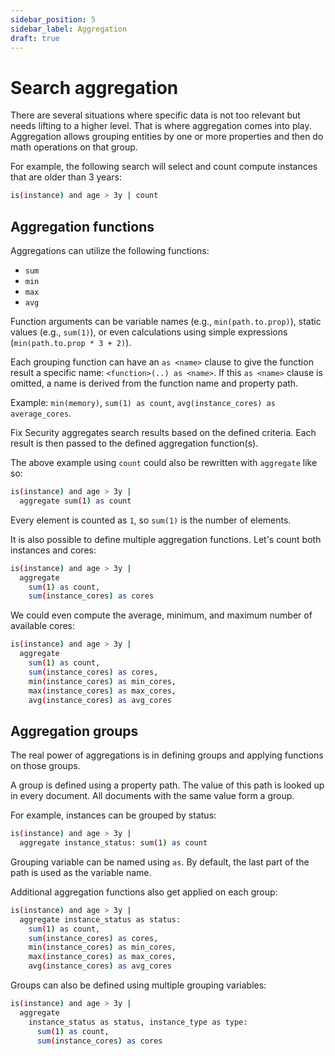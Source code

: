 ```yaml
---
sidebar_position: 5
sidebar_label: Aggregation
draft: true
---
```


# Search aggregation

There are several situations where specific data is not too relevant but needs lifting to a higher level. That is where aggregation comes into play. Aggregation allows grouping entities by one or more properties and then do math operations on that group.

For example, the following search will select and count compute instances that are older than 3 years:

```bash
is(instance) and age > 3y | count
```

## Aggregation functions

Aggregations can utilize the following functions:

- `sum`
- `min`
- `max`
- `avg`

Function arguments can be variable names (e.g., `min(path.to.prop)`), static values (e.g., `sum(1)`), or even calculations using simple expressions (`min(path.to.prop * 3 + 2)`).

Each grouping function can have an `as <name>` clause to give the function result a specific name: `<function>(..) as <name>`. If this `as <name>` clause is omitted, a name is derived from the function name and property path.

Example: `min(memory)`, `sum(1) as count`, `avg(instance_cores) as average_cores`.

Fix Security aggregates search results based on the defined criteria. Each result is then passed to the defined aggregation function(s).

The above example using `count` could also be rewritten with `aggregate` like so:

```bash
is(instance) and age > 3y |
  aggregate sum(1) as count
```

Every element is counted as `1`, so `sum(1)` is the number of elements.

It is also possible to define multiple aggregation functions. Let's count both instances and cores:

```bash
is(instance) and age > 3y |
  aggregate
    sum(1) as count,
    sum(instance_cores) as cores
```

We could even compute the average, minimum, and maximum number of available cores:

```bash
is(instance) and age > 3y |
  aggregate
    sum(1) as count,
    sum(instance_cores) as cores,
    min(instance_cores) as min_cores,
    max(instance_cores) as max_cores,
    avg(instance_cores) as avg_cores
```

## Aggregation groups

The real power of aggregations is in defining groups and applying functions on those groups.

A group is defined using a property path. The value of this path is looked up in every document. All documents with the same value form a group.

For example, instances can be grouped by status:

```bash
is(instance) and age > 3y |
  aggregate instance_status: sum(1) as count
```

Grouping variable can be named using `as`. By default, the last part of the path is used as the variable name.

Additional aggregation functions also get applied on each group:

```bash
is(instance) and age > 3y |
  aggregate instance_status as status:
    sum(1) as count,
    sum(instance_cores) as cores,
    min(instance_cores) as min_cores,
    max(instance_cores) as max_cores,
    avg(instance_cores) as avg_cores
```

Groups can also be defined using multiple grouping variables:

```bash
is(instance) and age > 3y |
  aggregate
    instance_status as status, instance_type as type:
      sum(1) as count,
      sum(instance_cores) as cores
```
